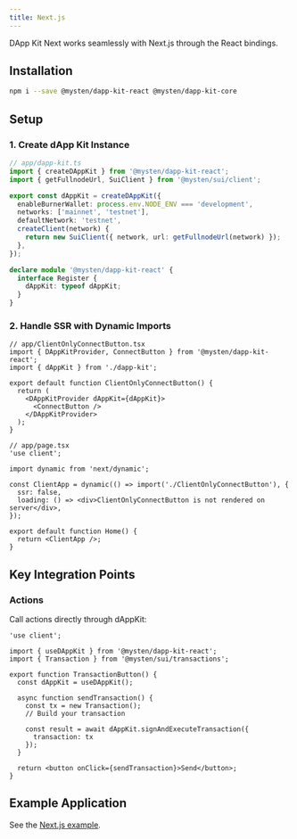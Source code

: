 ```yaml
---
title: Next.js
---
```


DApp Kit Next works seamlessly with Next.js through the React bindings.

## Installation

```sh npm2yarn
npm i --save @mysten/dapp-kit-react @mysten/dapp-kit-core
```

## Setup

### 1. Create dApp Kit Instance

```ts
// app/dapp-kit.ts
import { createDAppKit } from '@mysten/dapp-kit-react';
import { getFullnodeUrl, SuiClient } from '@mysten/sui/client';

export const dAppKit = createDAppKit({
  enableBurnerWallet: process.env.NODE_ENV === 'development',
  networks: ['mainnet', 'testnet'],
  defaultNetwork: 'testnet',
  createClient(network) {
    return new SuiClient({ network, url: getFullnodeUrl(network) });
  },
});

declare module '@mysten/dapp-kit-react' {
  interface Register {
    dAppKit: typeof dAppKit;
  }
}
```

### 2. Handle SSR with Dynamic Imports

```tsx
// app/ClientOnlyConnectButton.tsx
import { DAppKitProvider, ConnectButton } from '@mysten/dapp-kit-react';
import { dAppKit } from './dapp-kit';

export default function ClientOnlyConnectButton() {
  return (
    <DAppKitProvider dAppKit={dAppKit}>
      <ConnectButton />
    </DAppKitProvider>
  );
}
```

```tsx
// app/page.tsx
'use client';

import dynamic from 'next/dynamic';

const ClientApp = dynamic(() => import('./ClientOnlyConnectButton'), {
  ssr: false,
  loading: () => <div>ClientOnlyConnectButton is not rendered on server</div>,
});

export default function Home() {
  return <ClientApp />;
}
```

## Key Integration Points

### Actions

Call actions directly through dAppKit:

```tsx
'use client';

import { useDAppKit } from '@mysten/dapp-kit-react';
import { Transaction } from '@mysten/sui/transactions';

export function TransactionButton() {
  const dAppKit = useDAppKit();
  
  async function sendTransaction() {
    const tx = new Transaction();
    // Build your transaction
    
    const result = await dAppKit.signAndExecuteTransaction({
      transaction: tx
    });
  }
  
  return <button onClick={sendTransaction}>Send</button>;
}
```

## Example Application

See the [Next.js example](https://github.com/MystenLabs/ts-sdks/tree/main/packages/dapp-kit-next/examples/next-js/simple).